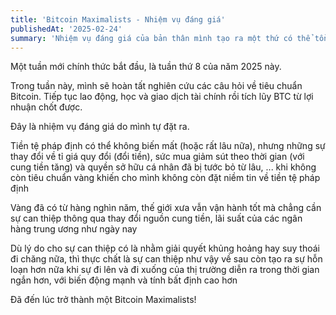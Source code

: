 ```yaml
---
title: 'Bitcoin Maximalists - Nhiệm vụ đáng giá'
publishedAt: '2025-02-24'
summary: 'Nhiệm vụ đáng giá của bản thân mình tạo ra một thứ có thể tồn tại lâu dài - Bitcoin'
---
```


Một tuần mới chính thức bắt đầu, là tuần thứ 8 của năm 2025 này. 

Trong tuần này, mình sẽ hoàn tất nghiên cứu các câu hỏi về tiêu chuẩn Bitcoin. Tiếp tục lao động, học và giao dịch
tài chính rồi tích lũy BTC từ lợi nhuận chốt được.

Đây là nhiệm vụ đáng giá do mình tự đặt ra. 

Tiền tệ pháp định có thể không biến mất (hoặc rất lâu nữa), nhưng những sự thay đổi về tỉ giá quy đổi (đổi tiền),
sức mua giảm sút theo thời gian (với cung tiền tăng) và quyền sở hữu cá nhân đã bị tước bỏ từ lâu, ... khi không
còn tiêu chuẩn vàng khiến cho mình không còn đặt niềm tin về tiền tệ pháp định 

Vàng đã có từ hàng nghìn năm, thế giới xưa vẫn vận hành tốt mà chẳng cần sự can thiệp thông qua thay đổi nguồn cung tiền, 
lãi suất của các ngân hàng trung ương như ngày nay

Dù lý do cho sự can thiệp có là nhằm giải quyết khủng hoảng hay suy thoái đi chăng nữa, thì thực chất là sự can thiệp như vậy về sau 
còn tạo ra sự hỗn loạn hơn nữa khi sự đi lên và đi xuống của thị trường diễn ra trong thời gian ngắn hơn, với biến động mạnh và tính bất định cao hơn

Đã đến lúc trở thành một Bitcoin Maximalists!





